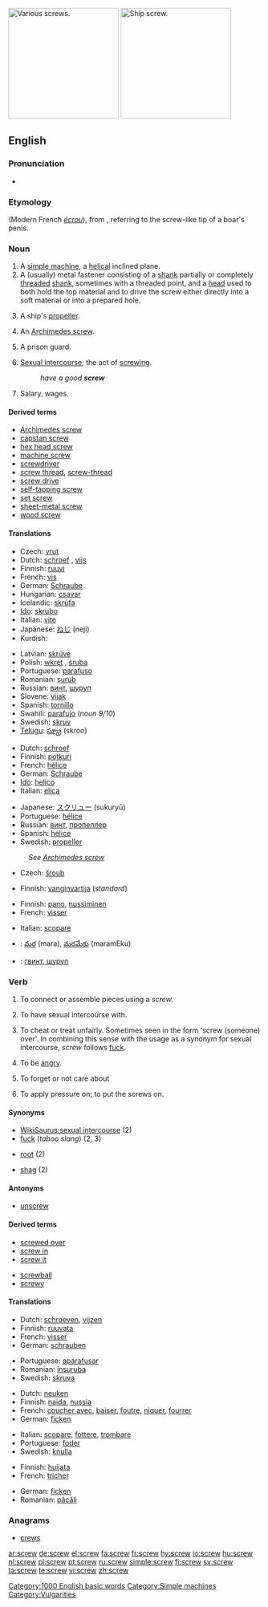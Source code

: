 {{wikipedia|mul=screw (simple machine)}}
[[Image:Screws.jpg|thumb|right|220px|Various screws.]]
[[Image:Screw-Konpira.jpg|thumb|right|220px|Ship screw.]]

==English==

===Pronunciation===
* {{audio|en-us-screw.ogg|Audio (US)}}

===Etymology===
{{etyl|frm}} {{term|escroue||nut, socket|lang=frm}} (Modern French ''[[écrou]]''), from {{etyl|la}} {{term|scrofa||sow|lang=la}}, referring to the screw-like tip of a boar's penis.

===Noun===
{{en-noun}}

# A [[simple machine]], a [[helical]] inclined plane.
# A (usually) metal fastener consisting of a [[shank]] partially or completely [[threaded]] [[shank]], sometimes with a threaded point, and a [[head]] used to both hold the top material and to drive the screw either directly into a soft material or into a prepared hole.
# {{nautical}} A ship's [[propeller]].
# An [[Archimedes screw]].
# {{slang}} A prison guard.
# {{vulgar}} [[sexual intercourse|Sexual intercourse]]; the act of [[screwing]].
#: ''have a good '''screw'''''
# {{slang}} Salary, wages.

====Derived terms====
{{rel-top|terms derived from screw (noun)}}
* [[Archimedes screw]]
* [[capstan screw]]
* [[hex head screw]]
* [[machine screw]]
* [[screwdriver]]
* [[screw thread]], [[screw-thread]]
* [[screw drive]]
* [[self-tapping screw]]
* [[set screw]]
* [[sheet-metal screw]]
* [[wood screw]]
{{rel-bottom}}

====Translations====
{{trans-top|fastener}}
* Czech: [[vrut]] {{m}}
* Dutch: [[schroef]] {{f}}, [[vijs]]
* Finnish: [[ruuvi]]
* French: [[vis]] {{f}}
* German: [[Schraube]] {{f}}
* Hungarian: [[csavar]]
* Icelandic: [[skrúfa]] {{f}}
* [[Ido]]: [[skrubo]]
* Italian: [[vite]] {{f}}
* Japanese: [[ねじ]] (neji)
* Kurdish: {{KUchar|[[برغی]]}}
{{trans-mid}}
* Latvian: [[skrūve]] {{f}}
* Polish: [[wkręt]] {{m}}, [[śruba]] {{f}}
* Portuguese: [[parafuso]] {{m}}
* Romanian: [[şurub]] {{n}}
* Russian: [[винт]], [[шуруп]]
* Slovene: [[vijak]] {{m}}
* Spanish: [[tornillo]] {{m}}
* Swahili: [[parafujo]] (''noun 9/10'')
* Swedish: [[skruv]] {{c}}
* [[Telugu]]: [[స్క్రూ]] (skroo)
{{trans-bottom}}

{{trans-top|ship’s propeller}}
* Dutch: [[schroef]] {{f}}
* Finnish: [[potkuri]]
* French: [[hélice]]
* German: [[Schraube]] {{f}}
* [[Ido]]: [[helico]]
* Italian: [[elica]] {{f}}
{{trans-mid}}
* Japanese: [[スクリュー]] (sukuryū)
* Portuguese: [[hélice]] {{f}}
* Russian: [[винт]], [[пропеллер]]
* Spanish: [[hélice]] {{f}}
* Swedish: [[propeller]] {{c}}
{{trans-bottom}}

{{trans-top|Archimedes screw}}
: ''See [[Archimedes screw]]''
<!-- Add possible translations at "Archimedes screw" -->
{{trans-bottom}}

{{trans-top|simple machine}}
* Czech: [[šroub]] {{m}}
{{trans-mid}}
{{trans-bottom}}

{{trans-top|prison guard}}
* Finnish: [[vanginvartija]] (''standard'')
{{trans-mid}}
{{trans-bottom}}

{{trans-top|act of screwing}}
* Finnish: [[pano#Finnish|pano]], [[nussiminen]]
* French: [[visser]]
{{trans-mid}}
* Italian: [[scopare]]
{{trans-bottom}}

{{checktrans-top}}
* {{ttbc|Telugu}}: [[మర]] (mara), [[మరమేకు]] (maramEku)
* {{ttbc|Ukrainian}}: [[гвинт, шуруп]]
{{trans-bottom}}

===Verb===
{{en-verb}}

# {{transitive}} To connect or assemble pieces using a ''screw''.
# {{transitive}} {{vulgar}} {{slang}} To have sexual intercourse with.
# {{transitive}} {{slang}} To cheat or treat unfairly. Sometimes seen in the form 'screw (someone) over'. In combining this sense with the usage as a synonym for sexual intercourse, ''screw'' follows [[fuck]].
# {{intransitive}} {{slang}} To be [[angry]].
# {{transitive}} {{slang}} To forget or not care about
# {{transitive}} To apply pressure on; to put the screws on.

====Synonyms====
* [[WikiSaurus:sexual intercourse]] (2)
* [[fuck]] (''taboo slang'') (2, 3)
* {{italbrac|Australian}} [[root]] (2)
* {{italbrac|British}} [[shag]] (2)

====Antonyms====
* [[unscrew]]

====Derived terms====
{{rel-top|terms derived from screw (verb)}}
* [[screwed over]]
* [[screw in]]
* [[screw it]]
{{rel-mid}}
* [[screwball]]
* [[screwy]]
{{rel-bottom}}

====Translations====
{{trans-top|To connect or assemble pieces using a screw}}
* Dutch: [[schroeven]], [[vijzen]]
* Finnish: [[ruuvata]]
* French: [[visser]]
* German: [[schrauben]]
{{trans-mid}}
* Portuguese: [[aparafusar]]
* Romanian: [[înşuruba]]
* Swedish: [[skruva]]
{{trans-bottom}}

{{trans-top|To have sexual intercourse with}}
* Dutch: [[neuken]]
* Finnish: [[naida]], [[nussia]]
* French: [[coucher avec]], [[baiser]], [[foutre]], [[niquer]], [[fourrer]]
* German: [[ficken]]
{{trans-mid}}
* Italian: [[scopare]], [[fottere]], [[trombare]]
* Portuguese: [[foder]]
* Swedish: [[knulla]]
{{trans-bottom}}

{{trans-top|To cheat or treat unfairly}}
* Finnish: [[huijata]]
* French: [[tricher]]
{{trans-mid}}
* German: [[ficken]]
* Romanian: [[păcăli]]
{{trans-bottom}}

===Anagrams===
* [[crews]]

[[Category:1000 English basic words]]
[[Category:Simple machines]]
[[Category:Vulgarities]]

[[ar:screw]]
[[de:screw]]
[[el:screw]]
[[fa:screw]]
[[fr:screw]]
[[hy:screw]]
[[io:screw]]
[[hu:screw]]
[[nl:screw]]
[[pl:screw]]
[[pt:screw]]
[[ru:screw]]
[[simple:screw]]
[[fi:screw]]
[[sv:screw]]
[[ta:screw]]
[[te:screw]]
[[vi:screw]]
[[zh:screw]]